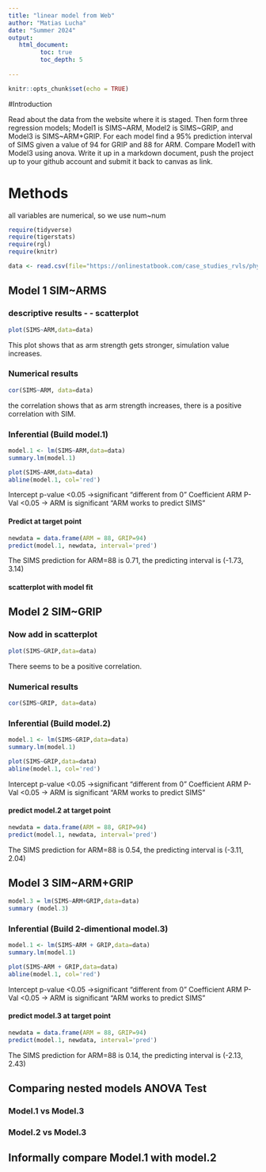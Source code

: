 ```yaml
---
title: "linear model from Web"
author: "Matias Lucha"
date: "Summer 2024"
output:
   html_document:
         toc: true
         toc_depth: 5
        
---
```


```r
knitr::opts_chunk$set(echo = TRUE)
```

#Introduction

Read about the data from the website where it is staged.  Then form three regression models; Model1 is SIMS~ARM, Model2 is SIMS~GRIP, and Model3 is SIMS~ARM+GRIP. For each model find a 95% prediction interval of SIMS given a value of 94  for GRIP and 88 for ARM. Compare Model1 with Model3 using anova. Write it up in a markdown document, push the project up to your github account and submit it back to canvas as link. 

# Methods
all variables are numerical, so we use num~num 
 


```r
require(tidyverse)
require(tigerstats)
require(rgl)
require(knitr)

```

```r
data <- read.csv(file="https://onlinestatbook.com/case_studies_rvls/physical_strength/data.txt",sep="",header=TRUE)  

```

## Model 1 SIM~ARMS

### descriptive results - - scatterplot

```r
plot(SIMS~ARM,data=data)
```

This plot shows that as arm strength gets stronger, simulation value increases.

### Numerical results
```r
cor(SIMS~ARM, data=data)
```
the correlation shows that as arm strength increases, there is a positive correlation with SIM. 

### Inferential  (Build model.1)

```r
model.1 <- lm(SIMS~ARM,data=data)
summary.lm(model.1)
```

```r
plot(SIMS~ARM,data=data)
abline(model.1, col='red')
```

Intercept p-value <0.05
->significant "different from 0"
Coefficient ARM P-Val <0.05 -> ARM is significant "ARM works to predict SIMS"

#### Predict at target point

```r
newdata = data.frame(ARM = 88, GRIP=94)
predict(model.1, newdata, interval='pred')
```
The SIMS prediction for ARM=88 is 0.71, the predicting interval is (-1.73, 3.14)

#### scatterplot with model fit
  

## Model 2 SIM~GRIP

### Now add in scatterplot
```r
plot(SIMS~GRIP,data=data)
```
There seems to be a positive correlation.

### Numerical results 
```r
cor(SIMS~GRIP, data=data)
```

### Inferential  (Build model.2)
```r
model.1 <- lm(SIMS~GRIP,data=data)
summary.lm(model.1)
```
```r
plot(SIMS~GRIP,data=data)
abline(model.1, col='red')
```

Intercept p-value <0.05
->significant "different from 0"
Coefficient ARM P-Val <0.05 -> ARM is significant "ARM works to predict SIMS"

#### predict model.2 at target point

```r
newdata = data.frame(ARM = 88, GRIP=94)
predict(model.1, newdata, interval='pred')
```
The SIMS prediction for ARM=88 is 0.54, the predicting interval is (-3.11, 2.04)


## Model 3 SIM~ARM+GRIP
```r
model.3 = lm(SIMS~ARM+GRIP,data=data)
summary (model.3)
```
  
### Inferential  (Build 2-dimentional model.3)

```r
model.1 <- lm(SIMS~ARM + GRIP,data=data)
summary.lm(model.1)
```
```r
plot(SIMS~ARM + GRIP,data=data)
abline(model.1, col='red')
```

Intercept p-value <0.05
->significant "different from 0"
Coefficient ARM P-Val <0.05 -> ARM is significant "ARM works to predict SIMS"

#### predict model.3 at target point
  
```r
newdata = data.frame(ARM = 88, GRIP=94)
predict(model.1, newdata, interval='pred')
```
The SIMS prediction for ARM=88 is 0.14, the predicting interval is (-2.13, 2.43)

## Comparing nested models ANOVA Test

### Model.1 vs Model.3
### Model.2 vs Model.3

## Informally compare Model.1 with model.2

